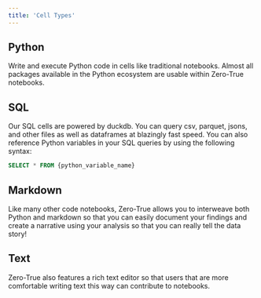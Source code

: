 ```yaml
---
title: 'Cell Types'
---
```


## Python

Write and execute Python code in cells like traditional notebooks. Almost all packages available in the Python ecosystem are usable within Zero-True notebooks.

## SQL

Our SQL cells are powered by duckdb. You can query csv, parquet, jsons, and other files as well as dataframes at blazingly fast speed. You can also reference Python variables in your SQL queries by using the following syntax:

```sql
SELECT * FROM {python_variable_name}
```

## Markdown

Like many other code notebooks, Zero-True allows you to interweave both Python and markdown so that you can easily document your findings and create a narrative using your analysis so that you can really tell the data story!

## Text

Zero-True also features a rich text editor so that users that are more comfortable writing text this way can contribute to notebooks. 